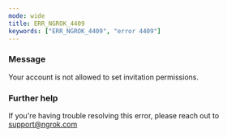 ```yaml
---
mode: wide
title: ERR_NGROK_4409
keywords: ["ERR_NGROK_4409", "error 4409"]
---
```


### Message

Your account is not allowed to set invitation permissions.

### Further help

If you're having trouble resolving this error, please reach out to [support@ngrok.com](mailto:support@ngrok.com?subject=Help%20with%20ERR_NGROK_4409)
